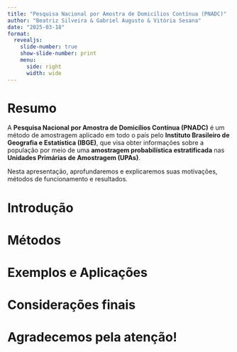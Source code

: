 ```yaml
---
title: "Pesquisa Nacional por Amostra de Domicílios Contínua (PNADC)"
author: "Beatriz Silveira & Gabriel Augusto & Vitória Sesana"
date: "2025-03-18"
format:
  revealjs:
    slide-number: true
    show-slide-number: print
    menu:
      side: right
      width: wide
---
```


# Resumo

A **Pesquisa Nacional por Amostra de Domicílios Contínua (PNADC)** é um método de amostragem aplicado em todo o país pelo **Instituto Brasileiro de Geografia e Estatística (IBGE)**, que visa obter informações sobre a população por meio de uma **amostragem probabilística estratificada** nas **Unidades Primárias de Amostragem (UPAs)**.

Nesta apresentação, aprofundaremos e explicaremos suas motivações, métodos de funcionamento e resultados.

# Introdução



# Métodos

# Exemplos e Aplicações

# Considerações finais

# Agradecemos pela atenção!
